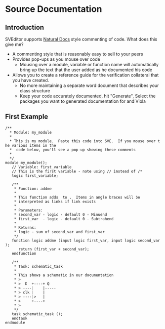 = Source Documentation =
== Introduction ==
SVEditor supports [http://www.naturaldocs.org/ Natural Docs] style commenting of code.  What does this give me?
* A commenting style that is reasonably easy to sell to your peers
* Provides pop-ups as you mouse over code
** Mousing over a module, variable or function name will automatically bring up the text that the user added as he documented his code
* Allows you to create a reference guide for the verification collateral that you have created.  
** No more maintaining a separate word document that describes your class structure
** Keep your code accurately documented, hit "Generate", Select the packages you want to generated documentation for and Viola

==First Example==
 /**
   * Module: my_module
   * 
   * This is my module.  Paste this code into SVE.  If you mouse over the various items in the
   *  code below, you'll see a pop-up showing these comments
   * 
   */
 module my_module();
    // Variable: first_variable
    // This is the first variable - note using // instead of /*
    logic first_variable;
    
    /**
     * Function: addme
     * 
     * This function adds <second_var> to <first_var>.  Items in angle braces will be 
     * interpreted as links if link exists
     * 
     * Parameters:
     * second_var - logic - default 0 - Minuend
     * first_var  - logic - default 0 - Subtrahend
     * 
     * Returns:
     * logic - sum of second_var and first_var
     */
    function logic addme (input logic first_var, input logic second_var);
       return (first_var + second_var);
    endfunction
    
    /**
     * Task: schematic_task
     * 
     * This shows a schematic in our documentation
     * >
     * >  D  +----+ Q
     * > ----|    |-----
     * > clk |    |     
     * > ----|>   |     
     * >     +----+     
     * >
     */
    task schematic_task ();
    endtask
 endmodule
 
 